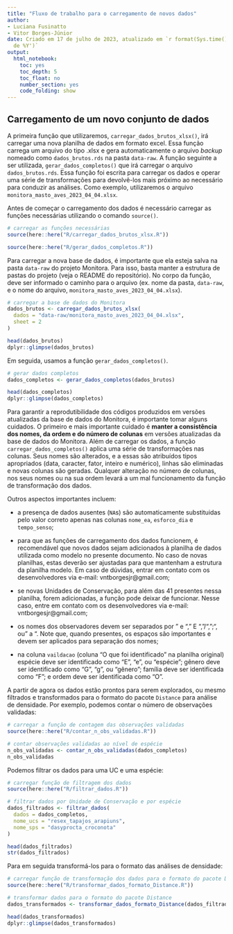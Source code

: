 ```yaml
---
title: "Fluxo de trabalho para o carregamento de novos dados"
author: 
- Luciana Fusinatto
- Vitor Borges-Júnior
date: Criado em 17 de julho de 2023, atualizado em `r format(Sys.time(), '%d de %B
  de %Y')`
output:
  html_notebook:
    toc: yes
    toc_depth: 5
    toc_float: no
    number_section: yes
    code_folding: show
---
```


## **Carregamento de um novo conjunto de dados** 

A primeira função que utilizaremos, `carregar_dados_brutos_xlsx()`, irá carregar uma nova planilha de dados em formato excel. Essa função carrega um arquivo do tipo .xlsx e gera automaticamente o arquivo *backup* nomeado como `dados_brutos.rds` na pasta `data-raw`. A função seguinte a ser utilizada, `gerar_dados_completos()` que irá carregar o arquivo `dados_brutos.rds`. Essa função foi escrita para carregar os dados e operar uma série de transformações para devolvê-los mais próximo ao necessário para conduzir as análises. Como exemplo, utilizaremos o arquivo `monitora_masto_aves_2023_04_04.xlsx`.  

Antes de começar o carregamento dos dados é necessário carregar as funções necessárias utilizando o comando `source()`.

```r
# carregar as funções necessárias
source(here::here("R/carregar_dados_brutos_xlsx.R"))

source(here::here("R/gerar_dados_completos.R"))
```

Para carregar a nova base de dados, é importante que ela esteja salva na pasta `data-raw` do projeto Monitora. Para isso, basta manter a estrutura de pastas do projeto (veja o README do repositório). No corpo da função, deve ser informado o caminho para o arquivo (ex. nome da pasta, `data-raw`, e o nome do arquivo, `monitora_masto_aves_2023_04_04.xlsx`).

```r
# carregar a base de dados do Monitora
dados_brutos <- carregar_dados_brutos_xlsx(
  dados = "data-raw/monitora_masto_aves_2023_04_04.xlsx",
  sheet = 2
)

head(dados_brutos)
dplyr::glimpse(dados_brutos)
```

Em seguida, usamos a função `gerar_dados_completos()`. 

```r
# gerar dados completos
dados_completos <- gerar_dados_completos(dados_brutos)

head(dados_completos)
dplyr::glimpse(dados_completos)
```

Para garantir a reprodutibilidade dos códigos produzidos em versões atualizadas da base de dados do Monitora, é importante tomar alguns cuidados. O primeiro e mais importante cuidado é **manter a consistência dos nomes, da ordem e do número de colunas** em versões atualizadas da base de dados do Monitora. Além de carregar os dados, a função `carregar_dados_completos()` aplica uma série de transformações nas colunas. Seus nomes são alterados, e a essas são atribuídos tipos apropriados (data, caracter, fator, inteiro e numérico), linhas são eliminadas e novas colunas são geradas. Qualquer alteração no número de colunas, nos seus nomes ou na sua ordem levará a um mal funcionamento da função de transformação dos dados.

Outros aspectos importantes incluem: 

- a presença de dados ausentes (`NA`s) são automaticamente substituidas pelo valor correto apenas nas colunas `nome_ea`, `esforco_dia` e `tempo_senso`;

- para que as funções de carregamento dos dados funcionem, é recomendável que novos dados sejam adicionados à planilha de dados utilizada como modelo no presente documento. No caso de novas planilhas, estas deverão ser ajustadas para que mantenham a estrutura da planilha modelo. Em caso de dúvidas, entrar em contato com os desenvolvedores via e-mail: vntborgesjr@gmail.com;

- se novas Unidades de Conservação, para além das 41 presentes nessa planilha, forem adicionadas, a função pode deixar de funcionar. Nesse caso, entre em contato com os desenvolvedores via e-mail: vntborgesjr@gmail.com;

- os nomes dos observadores devem ser separados por " e ", " E ", "/", ";", ou " a ". Note que, quando presentes, os espaços são importantes e devem ser aplicados para separação dos nomes;

- na coluna `vaildacao` (coluna "O que foi identificado" na planilha original) espécie deve ser identificado como "E", "e", ou "espécie"; gênero deve ser identificado como "G", "g", ou "gênero"; família deve ser identificada como "F"; e ordem deve ser identificada como "O".

A partir de agora os dados estão prontos para serem explorados, ou  mesmo filtrados e transformados para o formato do pacote `Distance` para análise de densidade. Por exemplo, podemos contar o número de observações validadas:

```r
# carregar a função de contagem das observações validadas
source(here::here("R/contar_n_obs_validadas.R"))

# contar observações validadas ao nível de espécie
n_obs_validadas <- contar_n_obs_validadas(dados_completos)
n_obs_validadas
```

Podemos filtrar os dados para uma UC e uma espécie:

```r
# carregar função de filtragem dos dados
source(here::here("R/filtrar_dados.R"))

# filtrar dados por Unidade de Conservação e por espécie
dados_filtrados <- filtrar_dados(
  dados = dados_completos,
  nome_ucs = "resex_tapajos_arapiuns",
  nome_sps = "dasyprocta_croconota"
)

head(dados_filtrados)
str(dados_filtrados)
```

Para em seguida transformá-los para o formato das análises de densidade:

```r
# carregar função de transformação dos dados para o formato do pacote Distance
source(here::here("R/transformar_dados_formato_Distance.R"))

# transformar dados para o formato do pacote Distance
dados_transformados <- transformar_dados_formato_Distance(dados_filtrados)

head(dados_transformados)
dplyr::glimpse(dados_transformados)
```

